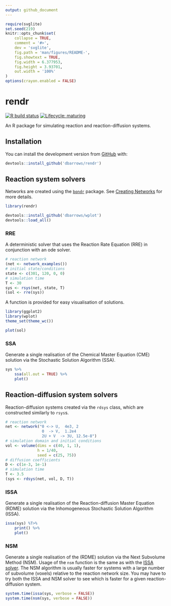 ```yaml
---
output: github_document
---
```


<!-- README.md is generated from README.Rmd. Please edit that file -->

```r
require(svglite)
set.seed(219)
knitr::opts_chunk$set(
    collapse = TRUE,
    comment = '#>',
    dev = 'svglite',
    fig.path = 'man/figures/README-',
    fig.showtext = TRUE,
    fig.width = 6.377953,
    fig.height = 3.93701,
    out.width = '100%'
)
options(crayon.enabled = FALSE)
```

# rendr

<!-- badges: start -->
[![R build status](https://github.com/dbarrows/rendr/workflows/R-CMD-check/badge.svg)](https://github.com/dbarrows/rendr/actions)
[![Lifecycle: maturing](https://img.shields.io/badge/lifecycle-maturing-blue.svg)](https://www.tidyverse.org/lifecycle/#maturing)
<!-- badges: end -->

An R package for simulating reaction and reaction-diffusion systems.

## Installation

You can install the development version from [GitHub](https://github.com/) with:

```r
devtools::install_github('dbarrows/rendr')
```

## Reaction system solvers

Networks are created using the [`bondr`](https://dexter.barrows.io/bondr) package. See [Creating Networks](https://dexter.barrows.io/bondr/#creating-networks) for more details.

```r
library(rendr)
```
```r
devtools::install_github('dbarrows/wplot')
devtools::load_all()
```

### RRE

A deterministic solver that uses the Reaction Rate Equation (RRE) in conjunction with an ode solver.

```r
# reaction network
(net <- network_examples())
# initial state/conditions
state <- c(301, 120, 0, 0)
# simulation time
T <- 30
sys <- rsys(net, state, T)
(sol <- rre(sys))
```

A function is provided for easy visualisation of solutions.

```r
library(ggplot2)
library(wplot)
theme_set(theme_wc())

plot(sol)
```

### SSA

Generate a single realisation of the Chemical Master Equation (CME) solution via the Stochastic Solution Algorithm (SSA).

```r
sys %>%
    ssa(all.out = TRUE) %>%
    plot()
```

## Reaction-diffusion system solvers

Reaction-diffusion systems created via the `rdsys` class, which are constructed similarly to `rsys`s.

```r
# reaction network
net <- network("0 <-> U,  4e3, 2
                0  -> V,  1.2e4
                2U + V  -> 3U, 12.5e-8")
# simulation domain and initial conditions
vol <- volume(dims = c(40, 1, 1),
              h = 1/40,
              seed = c(25, 75))
# diffusion coefficients
D <- c(1e-3, 1e-1)
# simulation time
T <- 3.5
(sys <- rdsys(net, vol, D, T))
```

### ISSA

Generate a single realisation of the Reaction-diffusion Master Equation (RDME) solution via the Inhomogeneous Stochastic Solution Algorithm (ISSA).

```r
issa(sys) %T>%
    print() %>%
    plot()
```

### NSM

Generate a single realisation of the (RDME) solution via the Next Subvolume Method (NSM). Usage of the `nsm` function is the same as with the [ISSA solver](#issa). The NSM algorithm is usually faster for systems with a large number of subvolume (voxels) relative to the
reaction network size. You may have to try both the ISSA and NSM solver to see which is faster for a given reaction-diffusion system.

```r
system.time(issa(sys, verbose = FALSE))
system.time(nsm(sys, verbose = FALSE))
```